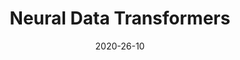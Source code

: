 ---
title: Neural Data Transformers
date: "2020-26-10"
pub_info: In review (preprint)
authors:
    - Joel Ye
    - Chethan Pandarinath
paper: https://www.biorxiv.org/content/10.1101/2021.01.16.426955v1
code: https://github.com/snel-repo/neural-data-transformers
slides: https://docs.google.com/presentation/d/141rfFw0EvMB5A4Txc_988T8IOr3XeVBjFys35N01mu8/edit?usp=sharing
video: https://www.youtube.com/watch?v=lEXSdoIGNWY
image: "ndt.png"
---